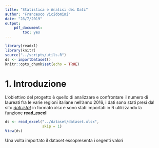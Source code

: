 ```yaml
---
title: "Statistica e Analisi dei Dati"
author: "Francesco Vicidomini"
date: "28/7/2019"
output: 
    pdf_document: 
        toc: yes
---
```


```r
library(readxl)
library(knitr)
source("../scripts/utils.R")
ds <- importDataset()
knitr::opts_chunk$set(echo = TRUE)
```

# 1. Introduzione

L'obiettivo del progetto è quello di analizzare e confrontare il numero di laureati fra le varie regioni italiane nell'anno 2016, i dati sono stati presi dal sito _[dati.istat](http://dati.istat.it/)_ in formato xlsx e sono stati importati in R utilizzando la funzione **read_excel**
```r
ds <- read_excel("../dataset/dataset.xlsx", 
                 skip = 1)
View(ds)
```

Una volta importato il dataset essopresenta i segenti valori  
\begin{center}
\includegraphics[width=350px]{../img/ds.png}
\end{center}